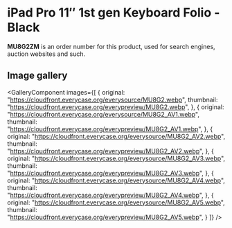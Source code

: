 
# iPad Pro 11″ 1st gen Keyboard Folio - Black

<Callout type='info' emoji='👉🏻'>**MU8G2ZM** is an order number for this product, used for search engines, auction websites and such.</Callout>

## Image gallery

<GalleryComponent
    images={[
      {
        original: "https://cloudfront.everycase.org/everysource/MU8G2.webp",
        thumbnail: "https://cloudfront.everycase.org/everypreview/MU8G2.webp",
      },
      {
        original: "https://cloudfront.everycase.org/everysource/MU8G2_AV1.webp",
        thumbnail: "https://cloudfront.everycase.org/everypreview/MU8G2_AV1.webp",
      },
      {
        original: "https://cloudfront.everycase.org/everysource/MU8G2_AV2.webp",
        thumbnail: "https://cloudfront.everycase.org/everypreview/MU8G2_AV2.webp",
      },
      {
        original: "https://cloudfront.everycase.org/everysource/MU8G2_AV3.webp",
        thumbnail: "https://cloudfront.everycase.org/everypreview/MU8G2_AV3.webp",
      },
      {
        original: "https://cloudfront.everycase.org/everysource/MU8G2_AV4.webp",
        thumbnail: "https://cloudfront.everycase.org/everypreview/MU8G2_AV4.webp",
      },
      {
        original: "https://cloudfront.everycase.org/everysource/MU8G2_AV5.webp",
        thumbnail: "https://cloudfront.everycase.org/everypreview/MU8G2_AV5.webp",
      }
    ]}
  />
